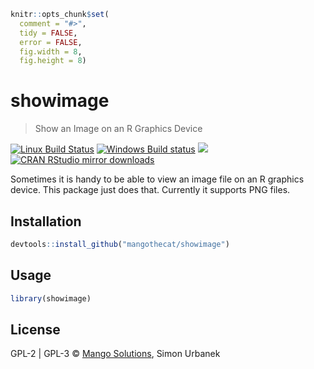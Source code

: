 
```r
knitr::opts_chunk$set(
  comment = "#>",
  tidy = FALSE,
  error = FALSE,
  fig.width = 8,
  fig.height = 8)
```

# showimage

> Show an Image on an R Graphics Device

[![Linux Build Status](https://travis-ci.org/MangoTheCat/showimage.svg?branch=master)](https://travis-ci.org/MangoTheCat/showimage)
[![Windows Build status](https://ci.appveyor.com/api/projects/status/github/MangoTheCat/showimage?svg=true)](https://ci.appveyor.com/project/gaborcsardi/showimage)
[![](http://www.r-pkg.org/badges/version/showimage)](http://www.r-pkg.org/pkg/showimage)
[![CRAN RStudio mirror downloads](http://cranlogs.r-pkg.org/badges/showimage)](http://www.r-pkg.org/pkg/showimage)


Sometimes it is handy to be able to view an image file on an
R graphics device. This package just does that. Currently it supports
PNG files.

## Installation

```r
devtools::install_github("mangothecat/showimage")
```

## Usage

```r
library(showimage)
```

## License

GPL-2 | GPL-3 © [Mango Solutions](https://github.com/mangothecat), Simon Urbanek
